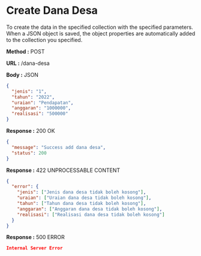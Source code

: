 
# Create Dana Desa

To create the data in the specified collection with the specified parameters.
When a JSON object is saved, the object properties are automatically added to the collection you specified.

**Method :** <Badge variant="success">POST</Badge>

**URL :** <Badge variant="dark">/dana-desa</Badge>

**Body :** <Badge variant="purple">JSON</Badge>

```json
{
  "jenis": "1",
  "tahun": "2022",
  "uraian": "Pendapatan",
  "anggaran": "1000000",
  "realisasi": "500000"
}
```

**Response :** <BadgeOutline variant="success">200 OK</BadgeOutline>

```json
{
  "message": "Success add dana desa",
  "status": 200
}
```

**Response :** <BadgeOutline variant="info">422 UNPROCESSABLE CONTENT</BadgeOutline>

```json
{
  "error": {
    "jenis": ["Jenis dana desa tidak boleh kosong"],
    "uraian": ["Uraian dana desa tidak boleh kosong"],
    "tahun": ["Tahun dana desa tidak boleh kosong"],
    "anggaran": ["Anggaran dana desa tidak boleh kosong"],
    "realisasi": ["Realisasi dana desa tidak boleh kosong"]
  }
}
```

**Response :** <BadgeOutline variant="danger">500 ERROR</BadgeOutline>

```json
Internal Server Error
```
